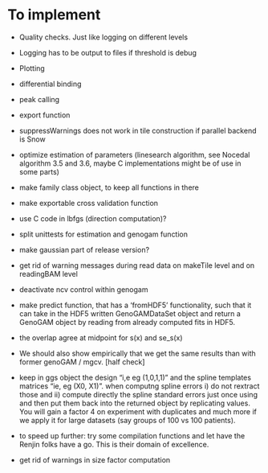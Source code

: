 # To implement

- Quality checks. Just like logging on different levels
- Logging has to be output to files if threshold is debug
- Plotting
- differential binding
- peak calling
- export function
- suppressWarnings does not work in tile construction if parallel backend is Snow
- optimize estimation of parameters (linesearch algorithm, see Nocedal algorithm 3.5 and 3.6, maybe C implementations might be of use in some parts)
- make family class object, to keep all functions in there
- make exportable cross validation function
- use C code in lbfgs (direction computation)?
- split unittests for estimation and genogam function
- make gaussian part of release version?
- get rid of warning messages during read data on makeTile level and on readingBAM level
- deactivate ncv control within genogam
- make predict function, that has a 'fromHDF5' functionality, such that it can take in
the HDF5 written GenoGAMDataSet object and return a GenoGAM object by reading from already
computed fits in HDF5.
- the overlap agree at midpoint for s(x) and se_s(x)
- We should also show empirically that we get the same results than with former genoGAM / mgcv. [half check]
- keep in ggs object the design "i,e eg  (1,0,1,1)" and the spline templates matrices "ie, eg (X0, X1)".
when computng spline errors i) do not rextract those and ii) compute directly the spline standard errors just once using and then put them back into the returned object by replicating values. You will gain a factor 4 on experiment with duplicates and much more if we apply it for large datasets (say groups of 100 vs 100 patients).

- to speed up further: try some compilation functions and let have the Renjin folks have a go. This is their domain of excellence.

- get rid of warnings in size factor computation

